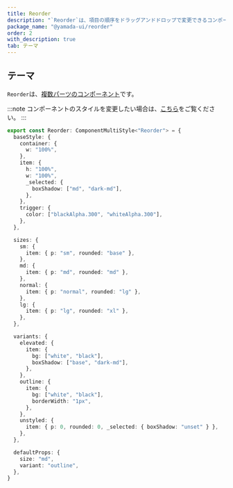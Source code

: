 ```yaml
---
title: Reorder
description: "`Reorder`は、項目の順序をドラッグアンドドロップで変更できるコンポーネントです。"
package_name: "@yamada-ui/reorder"
order: 2
with_description: true
tab: テーマ
---
```


## テーマ

`Reorder`は、[複数パーツのコンポーネント](/styled-system/theming/component-styles#複数パーツのコンポーネント)です。

:::note
コンポーネントのスタイルを変更したい場合は、[こちら](/styled-system/theming/customize-theme#コンポーネントのスタイルを変更する)をご覧ください。
:::

```ts
export const Reorder: ComponentMultiStyle<"Reorder"> = {
  baseStyle: {
    container: {
      w: "100%",
    },
    item: {
      h: "100%",
      w: "100%",
      _selected: {
        boxShadow: ["md", "dark-md"],
      },
    },
    trigger: {
      color: ["blackAlpha.300", "whiteAlpha.300"],
    },
  },

  sizes: {
    sm: {
      item: { p: "sm", rounded: "base" },
    },
    md: {
      item: { p: "md", rounded: "md" },
    },
    normal: {
      item: { p: "normal", rounded: "lg" },
    },
    lg: {
      item: { p: "lg", rounded: "xl" },
    },
  },

  variants: {
    elevated: {
      item: {
        bg: ["white", "black"],
        boxShadow: ["base", "dark-md"],
      },
    },
    outline: {
      item: {
        bg: ["white", "black"],
        borderWidth: "1px",
      },
    },
    unstyled: {
      item: { p: 0, rounded: 0, _selected: { boxShadow: "unset" } },
    },
  },

  defaultProps: {
    size: "md",
    variant: "outline",
  },
}
```
